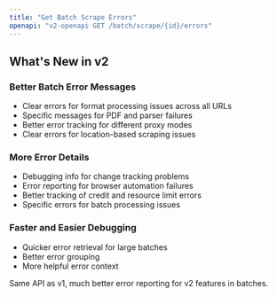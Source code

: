 ```yaml
---
title: "Get Batch Scrape Errors"
openapi: "v2-openapi GET /batch/scrape/{id}/errors"
---
```


## What's New in v2

### Better Batch Error Messages

- Clear errors for format processing issues across all URLs
- Specific messages for PDF and parser failures
- Better error tracking for different proxy modes
- Clear errors for location-based scraping issues

### More Error Details

- Debugging info for change tracking problems
- Error reporting for browser automation failures
- Better tracking of credit and resource limit errors
- Specific errors for batch processing issues

### Faster and Easier Debugging

- Quicker error retrieval for large batches
- Better error grouping
- More helpful error context

Same API as v1, much better error reporting for v2 features in batches.
